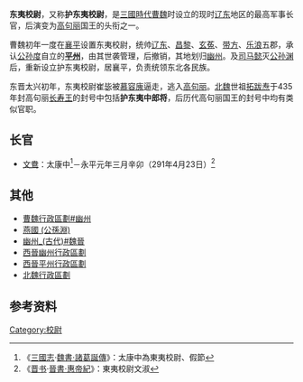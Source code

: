'''东夷校尉'''，又称'''护东夷校尉'''，是[[三國時代|三國時代]][[曹魏|曹魏]]时设立的现时[[辽东|辽东]]地区的最高军事长官，后演变为[[高句丽|高句丽]]国王的头衔之一。

曹魏初年一度在[[襄平|襄平]]设置东夷校尉，统帅[[辽东郡|辽东]]、[[昌黎郡|昌黎]]、[[玄菟郡|玄菟]]、[[带方郡|带方]]、[[乐浪郡|乐浪]]五郡，承认[[公孙度|公孙度]]自立的'''[[平州|平州]]'''，由其世袭管理，后撤销，其地划归[[幽州|幽州]]。及[[司马懿|司马懿]]灭[[公孙渊|公孙渊]]后，重新设立护东夷校尉，居襄平，负责统领东北各民族。

东晋太兴初年，{{fact|末任'''晋人'''}}东夷校尉崔毖被[[慕容廆|慕容廆]]逼走，逃入[[高句丽|高句丽]]。[[北魏|北魏]]世祖[[拓跋焘|拓跋焘]]于435年封高句丽[[长寿王|长寿王]]的封号中包括'''护东夷中郎将'''，后历代高句丽国王的封号中均有类似官职。

==长官==
*[[文鴦|文鴦]]：太康中<ref>《[[三國志|三國志]]·[[s:三國志/卷28#唐咨|魏書·諸葛誕傳]]》：太康中為東夷校尉、假節</ref>－永平元年三月辛卯（291年4月23日）<ref>《[[晋书|晋书]]·[[s:晉書/卷004#惠帝|晉書·惠帝紀]]》：東夷校尉文淑</ref>

==其他==
*[[曹魏行政區劃#幽州|曹魏行政區劃#幽州]]
*[[燕國_(公孫淵)|燕國 (公孫淵)]]
*[[幽州_(古代)#魏晉|幽州_(古代)#魏晉]]
*[[西晉幽州行政區劃|西晉幽州行政區劃]]
*[[西晉平州行政區劃|西晉平州行政區劃]]
*[[北魏行政區劃|北魏行政區劃]]
==参考资料==
<references />

[[Category:校尉|Category:校尉]]